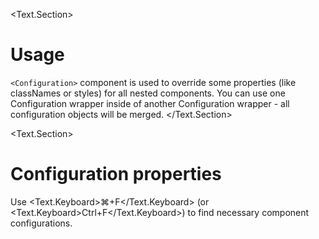 
<BluePrint title="Configuration" description="This component is used for passing configuration settings to nested components" />

<Text.Section>
  # Usage

  `<Configuration>` component is used to override some properties (like classNames or styles) for all
  nested components. You can use one Configuration wrapper inside of another Configuration wrapper - all configuration objects
  will be merged.
</Text.Section>

<Text.Section>
  # Configuration properties

  Use <Text.Keyboard>⌘+F</Text.Keyboard> (or <Text.Keyboard>Ctrl+F</Text.Keyboard>) to find necessary component configurations.

  <ConfigTable />
</Text.Section>